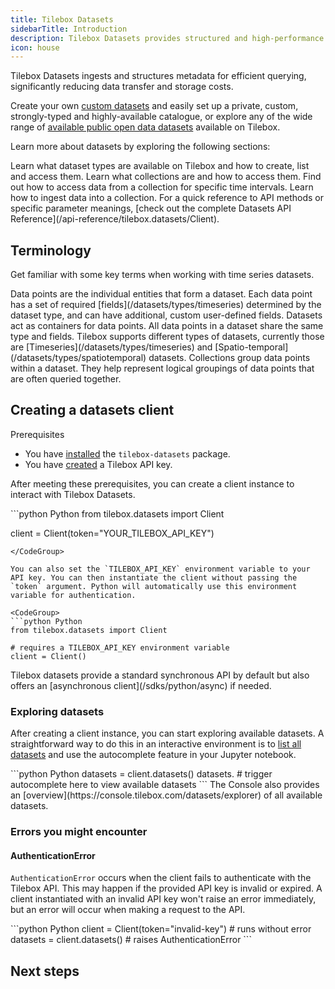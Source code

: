 ```yaml
---
title: Tilebox Datasets
sidebarTitle: Introduction
description: Tilebox Datasets provides structured and high-performance satellite metadata access.
icon: house
---
```


Tilebox Datasets ingests and structures metadata for efficient querying, significantly reducing data transfer and storage costs.

Create your own [custom datasets](/datasets/create) and easily set up a private, custom, strongly-typed and highly-available catalogue, or 
explore any of the wide range of [available public open data datasets](/datasets/open-data) available on Tilebox.

Learn more about datasets by exploring the following sections:

<CardGroup cols={2}>
  <Card title="Datasets" icon="database" href="/datasets/concepts/datasets" horizontal>
    Learn what dataset types are available on Tilebox and how to create, list and access them.
  </Card>
  <Card title="Collections" icon="layer-group" href="/datasets/collections" horizontal>
    Learn what collections are and how to access them.
  </Card>
  <Card title="Querying Data" icon="download" href="/datasets/loading-data" horizontal>
    Find out how to access data from a collection for specific time intervals.
  </Card>
  <Card title="Ingesting Data" icon="up-from-bracket" href="/datasets/ingest" horizontal>
    Learn how to ingest data into a collection.
  </Card>
</CardGroup>

<Note>
  For a quick reference to API methods or specific parameter meanings, [check out the complete Datasets API Reference](/api-reference/tilebox.datasets/Client).
</Note>

## Terminology

Get familiar with some key terms when working with time series datasets.

<AccordionGroup>
  <Accordion title="Data points">
    Data points are the individual entities that form a dataset. Each data point has a set of required [fields](/datasets/types/timeseries) determined by the dataset type, and can have additional, custom user-defined fields.
  </Accordion>
  <Accordion title="Datasets">
    Datasets act as containers for data points. All data points in a dataset share the same type and fields. Tilebox supports different types of datasets, currently those are [Timeseries](/datasets/types/timeseries) and [Spatio-temporal](/datasets/types/spatiotemporal) datasets.
  </Accordion>
  <Accordion title="Collections">
    Collections group data points within a dataset. They help represent logical groupings of data points that are often queried together.
  </Accordion>
</AccordionGroup>

## Creating a datasets client

Prerequisites

- You have [installed](/sdks/python/install) the `tilebox-datasets` package.
- You have [created](/authentication) a Tilebox API key.

After meeting these prerequisites, you can create a client instance to interact with Tilebox Datasets.

<CodeGroup>
```python Python
from tilebox.datasets import Client

client = Client(token="YOUR_TILEBOX_API_KEY")
```
</CodeGroup>

You can also set the `TILEBOX_API_KEY` environment variable to your API key. You can then instantiate the client without passing the `token` argument. Python will automatically use this environment variable for authentication.

<CodeGroup>
```python Python
from tilebox.datasets import Client

# requires a TILEBOX_API_KEY environment variable
client = Client()
```
</CodeGroup>

<Tip>
  Tilebox datasets provide a standard synchronous API by default but also offers an [asynchronous client](/sdks/python/async) if needed.
</Tip>

### Exploring datasets

After creating a client instance, you can start exploring available datasets. A straightforward way to do this in an interactive environment is to [list all datasets](/api-reference/tilebox.datasets/Client.datasets) and use the autocomplete feature in your Jupyter notebook.

<CodeGroup>
```python Python
datasets = client.datasets()
datasets. # trigger autocomplete here to view available datasets
```
</CodeGroup>

<Tip>
  The Console also provides an [overview](https://console.tilebox.com/datasets/explorer) of all available datasets.
</Tip>

### Errors you might encounter

#### AuthenticationError

`AuthenticationError` occurs when the client fails to authenticate with the Tilebox API. This may happen if the provided API key is invalid or expired. A client instantiated with an invalid API key won't raise an error immediately, but an error will occur when making a request to the API.

<CodeGroup>
```python Python
client = Client(token="invalid-key") # runs without error
datasets = client.datasets() # raises AuthenticationError
```
</CodeGroup>

## Next steps

<CardGroup cols={2}>
  <Card title="Accessing datasets" icon="database" href="/datasets/timeseries" horizontal />
  <Card title="Async support" icon="rotate" href="/sdks/python/async" horizontal />
  <Card title="Working with Xarray" icon="chart-bar" href="/sdks/python/xarray" horizontal />
</CardGroup>
